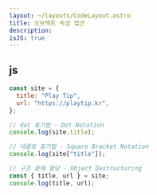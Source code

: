 ```yaml
---
layout: ~/layouts/CodeLayout.astro
title: 오브젝트 속성 접근
description:
isJS: true
---
```


## js

```js
const site = {
  title: "Play Tip",
  url: "https://playtip.kr",
};

// dot 표기법 - Dot Notation
console.log(site.title);

// 대괄호 표기법 - Square Bracket Notation
console.log(site["title"]);

// 구조 분해 할당 - Object Destructuring
const { title, url } = site;
console.log(title, url);
```
